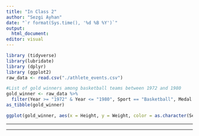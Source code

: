 ```yaml
---
title: "In Class 2"
author: "Sezgi Ayhan"
date: "`r format(Sys.time(), '%d %B %Y')`"
output: 
  html_document:
editor: visual
---
```


```r
library (tidyverse)
library(lubridate)
library (dplyr)
library (ggplot2)
raw_data <- read.csv("./athlete_events.csv")

```

```r
#List of gold winners among basketball teams between 1972 and 1980
gold_winner <- raw_data %>%
  filter(Year >= "1972" & Year <= "1980", Sport == "Basketball", Medal == "Gold")
as_tibble(gold_winner)
```

```r
ggplot(gold_winner, aes(x = Height, y = Weight, color = as.character(Sex))) + geom_point()
```

------------------------------------------------------------------------

------------------------------------------------------------------------
